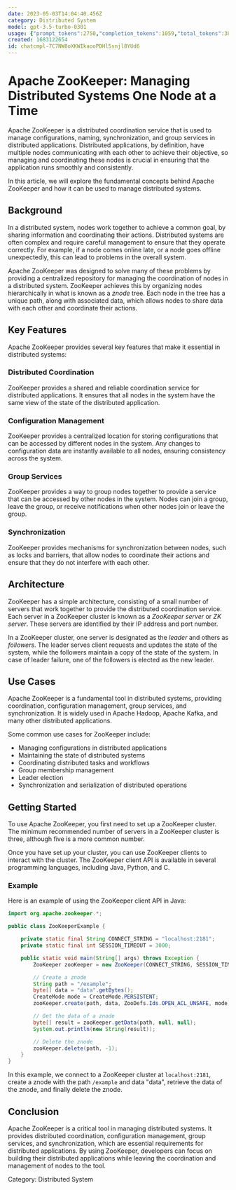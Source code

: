 ```yaml
---
date: 2023-05-03T14:04:40.456Z
category: Distributed System
model: gpt-3.5-turbo-0301
usage: {"prompt_tokens":2750,"completion_tokens":1059,"total_tokens":3809}
created: 1683122654
id: chatcmpl-7C7NW8oXKWIkaooPDHl5snjl8YUd6
---
```


# Apache ZooKeeper: Managing Distributed Systems One Node at a Time

Apache ZooKeeper is a distributed coordination service that is used to manage configurations, naming, synchronization, and group services in distributed applications. Distributed applications, by definition, have multiple nodes communicating with each other to achieve their objective, so managing and coordinating these nodes is crucial in ensuring that the application runs smoothly and consistently. 

In this article, we will explore the fundamental concepts behind Apache ZooKeeper and how it can be used to manage distributed systems.

## Background

In a distributed system, nodes work together to achieve a common goal, by sharing information and coordinating their actions. Distributed systems are often complex and require careful management to ensure that they operate correctly. For example, if a node comes online late, or a node goes offline unexpectedly, this can lead to problems in the overall system. 

Apache ZooKeeper was designed to solve many of these problems by providing a centralized repository for managing the coordination of nodes in a distributed system. ZooKeeper achieves this by organizing nodes hierarchically in what is known as a *znode* tree. Each node in the tree has a unique path, along with associated data, which allows nodes to share data with each other and coordinate their actions.

## Key Features

Apache ZooKeeper provides several key features that make it essential in distributed systems:

### Distributed Coordination

ZooKeeper provides a shared and reliable coordination service for distributed applications. It ensures that all nodes in the system have the same view of the state of the distributed application.

### Configuration Management

ZooKeeper provides a centralized location for storing configurations that can be accessed by different nodes in the system. Any changes to configuration data are instantly available to all nodes, ensuring consistency across the system.

### Group Services

ZooKeeper provides a way to group nodes together to provide a service that can be accessed by other nodes in the system. Nodes can join a group, leave the group, or receive notifications when other nodes join or leave the group.

### Synchronization

ZooKeeper provides mechanisms for synchronization between nodes, such as locks and barriers, that allow nodes to coordinate their actions and ensure that they do not interfere with each other.

## Architecture

ZooKeeper has a simple architecture, consisting of a small number of servers that work together to provide the distributed coordination service. Each server in a ZooKeeper cluster is known as a *ZooKeeper server* or *ZK server*. These servers are identified by their IP address and port number.

In a ZooKeeper cluster, one server is designated as the *leader* and others as *followers*. The leader serves client requests and updates the state of the system, while the followers maintain a copy of the state of the system. In case of leader failure, one of the followers is elected as the new leader.

## Use Cases

Apache ZooKeeper is a fundamental tool in distributed systems, providing coordination, configuration management, group services, and synchronization. It is widely used in Apache Hadoop, Apache Kafka, and many other distributed applications. 

Some common use cases for ZooKeeper include:

- Managing configurations in distributed applications
- Maintaining the state of distributed systems
- Coordinating distributed tasks and workflows
- Group membership management
- Leader election
- Synchronization and serialization of distributed operations

## Getting Started

To use Apache ZooKeeper, you first need to set up a ZooKeeper cluster. The minimum recommended number of servers in a ZooKeeper cluster is three, although five is a more common number. 

Once you have set up your cluster, you can use ZooKeeper clients to interact with the cluster. The ZooKeeper client API is available in several programming languages, including Java, Python, and C. 

### Example

Here is an example of using the ZooKeeper client API in Java:

```java
import org.apache.zookeeper.*;

public class ZooKeeperExample {

    private static final String CONNECT_STRING = "localhost:2181";
    private static final int SESSION_TIMEOUT = 3000;

    public static void main(String[] args) throws Exception {
        ZooKeeper zooKeeper = new ZooKeeper(CONNECT_STRING, SESSION_TIMEOUT, null);

        // Create a znode
        String path = "/example";
        byte[] data = "data".getBytes();
        CreateMode mode = CreateMode.PERSISTENT;
        zooKeeper.create(path, data, ZooDefs.Ids.OPEN_ACL_UNSAFE, mode);

        // Get the data of a znode
        byte[] result = zooKeeper.getData(path, null, null);
        System.out.println(new String(result));

        // Delete the znode
        zooKeeper.delete(path, -1);
    }
}
```

In this example, we connect to a ZooKeeper cluster at `localhost:2181`, create a znode with the path `/example` and data "data", retrieve the data of the znode, and finally delete the znode.

## Conclusion

Apache ZooKeeper is a critical tool in managing distributed systems. It provides distributed coordination, configuration management, group services, and synchronization, which are essential requirements for distributed applications. By using ZooKeeper, developers can focus on building their distributed applications while leaving the coordination and management of nodes to the tool. 

Category: Distributed System
